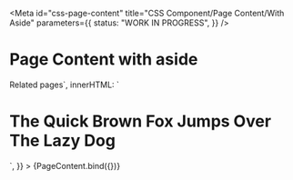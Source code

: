 <!-- @license CC0-1.0 -->


<Meta
  id="css-page-content"
  title="CSS Component/Page Content/With Aside"
  parameters={{
    status: "WORK IN PROGRESS",
  }}
/>

# Page Content with aside

<Canvas>
  <Story
    name="With Aside"
    args={{
      asideHTML: `<h2>Related pages</h2>`,
      innerHTML: `<h1>The Quick Brown Fox Jumps Over The Lazy Dog</h1>`,
    }}
  >
    {PageContent.bind({})}
  </Story>
</Canvas>
